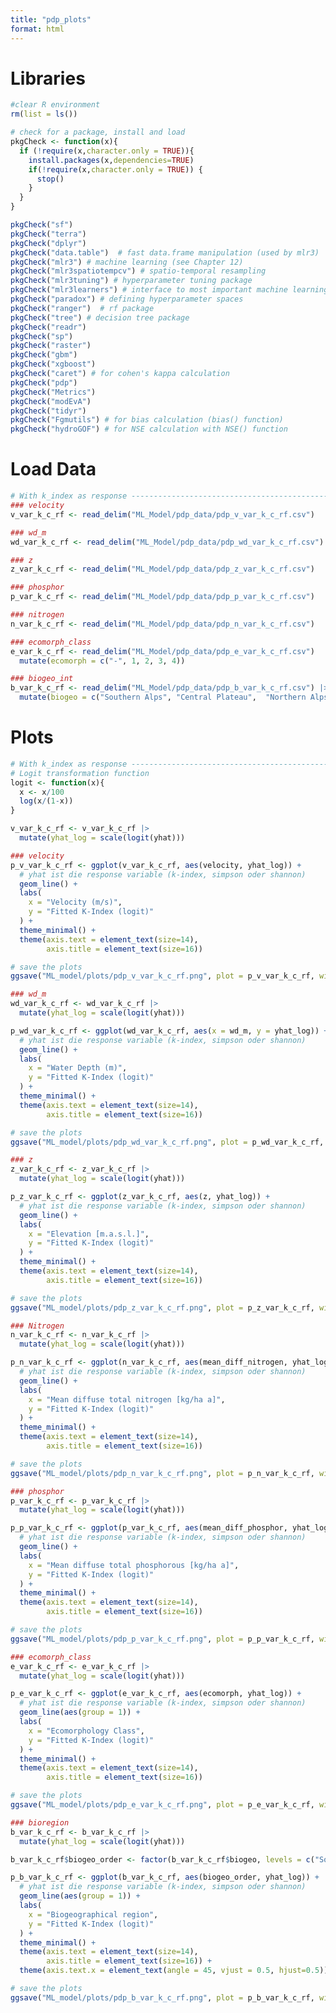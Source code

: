 ```yaml
---
title: "pdp_plots"
format: html
---
```


# Libraries 
```r
#clear R environment
rm(list = ls())

# check for a package, install and load 
pkgCheck <- function(x){ 
  if (!require(x,character.only = TRUE)){
    install.packages(x,dependencies=TRUE)
    if(!require(x,character.only = TRUE)) {
      stop()
    }
  }
}

pkgCheck("sf")
pkgCheck("terra")
pkgCheck("dplyr")
pkgCheck("data.table")  # fast data.frame manipulation (used by mlr3)
pkgCheck("mlr3") # machine learning (see Chapter 12)
pkgCheck("mlr3spatiotempcv") # spatio-temporal resampling 
pkgCheck("mlr3tuning") # hyperparameter tuning package
pkgCheck("mlr3learners") # interface to most important machine learning packages
pkgCheck("paradox") # defining hyperparameter spaces
pkgCheck("ranger")  # rf package
pkgCheck("tree") # decision tree package
pkgCheck("readr")
pkgCheck("sp")
pkgCheck("raster")
pkgCheck("gbm")
pkgCheck("xgboost")
pkgCheck("caret") # for cohen's kappa calculation 
pkgCheck("pdp")
pkgCheck("Metrics")
pkgCheck("modEvA")
pkgCheck("tidyr")
pkgCheck("Fgmutils") # for bias calculation (bias() function)
pkgCheck("hydroGOF") # for NSE calculation with NSE() function 
```

# Load Data
```r
# With k_index as response ---------------------------------------------------
### velocity
v_var_k_c_rf <- read_delim("ML_Model/pdp_data/pdp_v_var_k_c_rf.csv") 

### wd_m
wd_var_k_c_rf <- read_delim("ML_Model/pdp_data/pdp_wd_var_k_c_rf.csv")

### z 
z_var_k_c_rf <- read_delim("ML_Model/pdp_data/pdp_z_var_k_c_rf.csv")

### phosphor 
p_var_k_c_rf <- read_delim("ML_Model/pdp_data/pdp_p_var_k_c_rf.csv")

### nitrogen
n_var_k_c_rf <- read_delim("ML_Model/pdp_data/pdp_n_var_k_c_rf.csv")

### ecomorph_class 
e_var_k_c_rf <- read_delim("ML_Model/pdp_data/pdp_e_var_k_c_rf.csv")  |>
  mutate(ecomorph = c("-", 1, 2, 3, 4))

### biogeo_int
b_var_k_c_rf <- read_delim("ML_Model/pdp_data/pdp_b_var_k_c_rf.csv") |>
  mutate(biogeo = c("Southern Alps", "Central Plateau",  "Northern Alps", "Eastern Central Alps"))

```

# Plots
```r
# With k_index as response ----------------------------------------------------
# Logit transformation function
logit <- function(x){
  x <- x/100
  log(x/(1-x))
}

v_var_k_c_rf <- v_var_k_c_rf |>
  mutate(yhat_log = scale(logit(yhat)))

### velocity 
p_v_var_k_c_rf <- ggplot(v_var_k_c_rf, aes(velocity, yhat_log)) + 
  # yhat ist die response variable (k-index, simpson oder shannon)
  geom_line() + 
  labs(
    x = "Velocity (m/s)",
    y = "Fitted K-Index (logit)"
  ) +
  theme_minimal() +
  theme(axis.text = element_text(size=14),
        axis.title = element_text(size=16))

# save the plots 
ggsave("ML_model/plots/pdp_v_var_k_c_rf.png", plot = p_v_var_k_c_rf, width = 6, height = 5)

### wd_m 
wd_var_k_c_rf <- wd_var_k_c_rf |>
  mutate(yhat_log = scale(logit(yhat)))

p_wd_var_k_c_rf <- ggplot(wd_var_k_c_rf, aes(x = wd_m, y = yhat_log)) + 
  # yhat ist die response variable (k-index, simpson oder shannon)
  geom_line() + 
  labs(
    x = "Water Depth (m)",
    y = "Fitted K-Index (logit)"
  ) +
  theme_minimal() +
  theme(axis.text = element_text(size=14),
        axis.title = element_text(size=16))

# save the plots 
ggsave("ML_model/plots/pdp_wd_var_k_c_rf.png", plot = p_wd_var_k_c_rf, width = 6, height = 5)

### z 
z_var_k_c_rf <- z_var_k_c_rf |>
  mutate(yhat_log = scale(logit(yhat)))

p_z_var_k_c_rf <- ggplot(z_var_k_c_rf, aes(z, yhat_log)) + 
  # yhat ist die response variable (k-index, simpson oder shannon)
  geom_line() + 
  labs(
    x = "Elevation [m.a.s.l.]",
    y = "Fitted K-Index (logit)"
  ) +
  theme_minimal() +
  theme(axis.text = element_text(size=14),
        axis.title = element_text(size=16))

# save the plots 
ggsave("ML_model/plots/pdp_z_var_k_c_rf.png", plot = p_z_var_k_c_rf, width = 6, height = 5)

### Nitrogen
n_var_k_c_rf <- n_var_k_c_rf |>
  mutate(yhat_log = scale(logit(yhat)))

p_n_var_k_c_rf <- ggplot(n_var_k_c_rf, aes(mean_diff_nitrogen, yhat_log)) + 
  # yhat ist die response variable (k-index, simpson oder shannon)
  geom_line() + 
  labs(
    x = "Mean diffuse total nitrogen [kg/ha a]",
    y = "Fitted K-Index (logit)"
  ) +
  theme_minimal() +
  theme(axis.text = element_text(size=14),
        axis.title = element_text(size=16))

# save the plots 
ggsave("ML_model/plots/pdp_n_var_k_c_rf.png", plot = p_n_var_k_c_rf, width = 6, height = 5)

### phosphor
p_var_k_c_rf <- p_var_k_c_rf |>
  mutate(yhat_log = scale(logit(yhat)))

p_p_var_k_c_rf <- ggplot(p_var_k_c_rf, aes(mean_diff_phosphor, yhat_log)) + 
  # yhat ist die response variable (k-index, simpson oder shannon)
  geom_line() + 
  labs(
    x = "Mean diffuse total phosphorous [kg/ha a]",
    y = "Fitted K-Index (logit)"
  ) +
  theme_minimal() +
  theme(axis.text = element_text(size=14),
        axis.title = element_text(size=16))

# save the plots 
ggsave("ML_model/plots/pdp_p_var_k_c_rf.png", plot = p_p_var_k_c_rf, width = 6, height = 5)

### ecomorph_class
e_var_k_c_rf <- e_var_k_c_rf |>
  mutate(yhat_log = scale(logit(yhat)))

p_e_var_k_c_rf <- ggplot(e_var_k_c_rf, aes(ecomorph, yhat_log)) + 
  # yhat ist die response variable (k-index, simpson oder shannon)
  geom_line(aes(group = 1)) + 
  labs(
    x = "Ecomorphology Class",
    y = "Fitted K-Index (logit)"
  ) +
  theme_minimal() +
  theme(axis.text = element_text(size=14),
        axis.title = element_text(size=16))

# save the plots 
ggsave("ML_model/plots/pdp_e_var_k_c_rf.png", plot = p_e_var_k_c_rf, width = 6, height = 5)

### bioregion
b_var_k_c_rf <- b_var_k_c_rf |>
  mutate(yhat_log = scale(logit(yhat)))

b_var_k_c_rf$biogeo_order <- factor(b_var_k_c_rf$biogeo, levels = c("Southern Alps", "Eastern Central Alps", "Northern Alps","Central Plateau"))

p_b_var_k_c_rf <- ggplot(b_var_k_c_rf, aes(biogeo_order, yhat_log)) + 
  # yhat ist die response variable (k-index, simpson oder shannon)
  geom_line(aes(group = 1)) + 
  labs(
    x = "Biogeographical region",
    y = "Fitted K-Index (logit)"
  ) +
  theme_minimal() +
  theme(axis.text = element_text(size=14),
        axis.title = element_text(size=16)) +
  theme(axis.text.x = element_text(angle = 45, vjust = 0.5, hjust=0.5))

# save the plots 
ggsave("ML_model/plots/pdp_b_var_k_c_rf.png", plot = p_b_var_k_c_rf, width = 6, height = 5)
```




